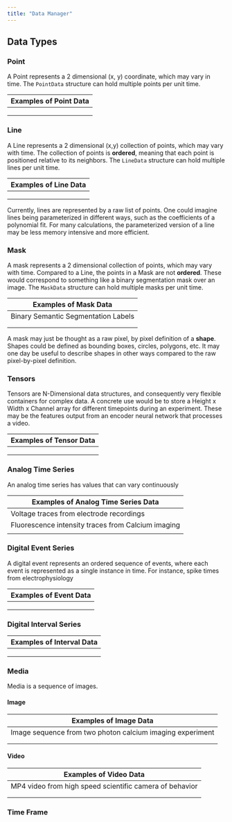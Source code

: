 ```yaml
---
title: "Data Manager"
---
```


## Data Types

### Point

A Point represents a 2 dimensional (x, y) coordinate, which may vary in time. The `PointData` structure can hold multiple points per unit time.

| Examples of Point Data |
|------------------------|
|                        |
|                        |
|                        |

### Line

A Line represents a 2 dimensional (x,y) collection of points, which may vary with time. The collection of points is **ordered**, meaning that each point is positioned relative to its neighbors. The `LineData` structure can hold multiple lines per unit time.

| Examples of Line Data |
|-----------------------|
|                       |
|                       |
|                       |

Currently, lines are represented by a raw list of points. One could imagine lines being parameterized in different ways, such as the coefficients of a polynomial fit. For many calculations, the parameterized version of a line may be less memory intensive and more efficient.

### Mask

A mask represents a 2 dimensional collection of points, which may vary with time. Compared to a Line, the points in a Mask are not **ordered**. These would correspond to something like a binary segmentation mask over an image. The `MaskData` structure can hold multiple masks per unit time.

| Examples of Mask Data               |
|-------------------------------------|
| Binary Semantic Segmentation Labels |
|                                     |
|                                     |

A mask may just be thought as a raw pixel, by pixel definition of a **shape**. Shapes could be defined as bounding boxes, circles, polygons, etc. It may one day be useful to describe shapes in other ways compared to the raw pixel-by-pixel definition.

### Tensors

Tensors are N-Dimensional data structures, and consequently very flexible containers for complex data. A concrete use would be to store a Height x Width x Channel array for different timepoints during an experiment. These may be the features output from an encoder neural network that processes a video.

| Examples of Tensor Data |
|-------------------------|
|                         |
|                         |
|                         |

### Analog Time Series

An analog time series has values that can vary continuously

| Examples of Analog Time Series Data                |
|----------------------------------------------------|
| Voltage traces from electrode recordings           |
| Fluorescence intensity traces from Calcium imaging |
|                                                    |

### Digital Event Series

A digital event represents an ordered sequence of events, where each event is represented as a single instance in time. For instance, spike times from electrophysiology

| Examples of Event Data |
|------------------------|
|                        |
|                        |
|                        |

### Digital Interval Series

| Examples of Interval Data |
|---------------------------|
|                           |
|                           |
|                           |

### Media

Media is a sequence of images.

#### Image

| Examples of Image Data                                    |
|-----------------------------------------------------------|
| Image sequence from two photon calcium imaging experiment |
|                                                           |
|                                                           |

#### Video

| Examples of Video Data                                  |
|---------------------------------------------------------|
| MP4 video from high speed scientific camera of behavior |
|                                                         |
|                                                         |

### Time Frame
